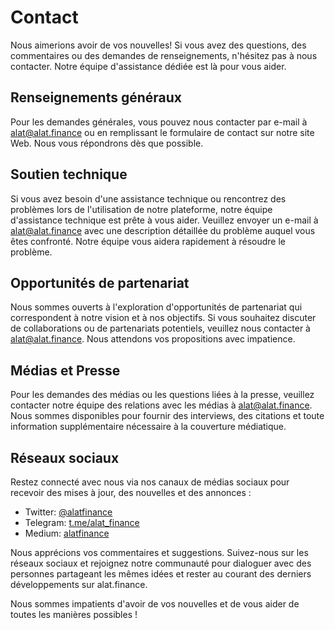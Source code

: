 # Contact

Nous aimerions avoir de vos nouvelles! Si vous avez des questions, des commentaires ou des demandes de renseignements, n'hésitez pas à nous contacter. Notre équipe d'assistance dédiée est là pour vous aider.

## Renseignements généraux

Pour les demandes générales, vous pouvez nous contacter par e-mail à [alat@alat.finance](mailto:alat@alat.finance) ou en remplissant le formulaire de contact sur notre site Web. Nous vous répondrons dès que possible.

## Soutien technique

Si vous avez besoin d'une assistance technique ou rencontrez des problèmes lors de l'utilisation de notre plateforme, notre équipe d'assistance technique est prête à vous aider. Veuillez envoyer un e-mail à [alat@alat.finance](mailto:alat@alat.finance) avec une description détaillée du problème auquel vous êtes confronté. Notre équipe vous aidera rapidement à résoudre le problème.

## Opportunités de partenariat

Nous sommes ouverts à l'exploration d'opportunités de partenariat qui correspondent à notre vision et à nos objectifs. Si vous souhaitez discuter de collaborations ou de partenariats potentiels, veuillez nous contacter à [alat@alat.finance](mailto:alat@alat.finance). Nous attendons vos propositions avec impatience.

## Médias et Presse

Pour les demandes des médias ou les questions liées à la presse, veuillez contacter notre équipe des relations avec les médias à [alat@alat.finance](mailto:alat@alat.finance). Nous sommes disponibles pour fournir des interviews, des citations et toute information supplémentaire nécessaire à la couverture médiatique.

## Réseaux sociaux

Restez connecté avec nous via nos canaux de médias sociaux pour recevoir des mises à jour, des nouvelles et des annonces :

- Twitter: [@alatfinance](https://twitter.com/alatfinance)
- Telegram: [t.me/alat_finance](https://t.me/alatfinance)
- Medium: [alatfinance](https://alatfinance.medium.com/)

Nous apprécions vos commentaires et suggestions. Suivez-nous sur les réseaux sociaux et rejoignez notre communauté pour dialoguer avec des personnes partageant les mêmes idées et rester au courant des derniers développements sur alat.finance.

Nous sommes impatients d'avoir de vos nouvelles et de vous aider de toutes les manières possibles !
